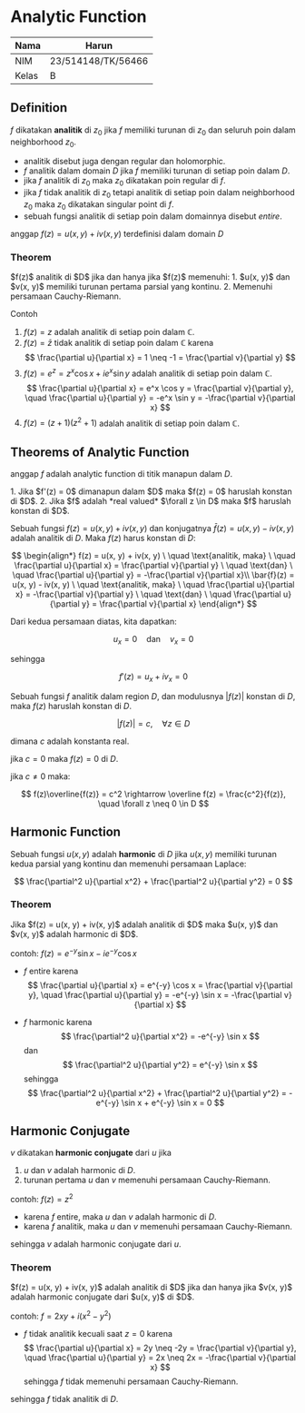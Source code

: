 
# Analytic Function

|Nama|Harun|
|---|---|
|NIM|23/514148/TK/56466|
|Kelas|B|

## Definition

$f$ dikatakan **analitik** di $z_0$ jika $f$ memiliki turunan di $z_0$ dan seluruh poin dalam neighborhood $z_0$.

- analitik disebut juga dengan regular dan holomorphic.
- $f$ analitik dalam domain $D$ jika $f$ memiliki turunan di setiap poin dalam $D$.
- jika $f$ analitik di $z_0$ maka $z_0$ dikatakan poin regular di $f$.
- jika $f$ tidak analitik di $z_0$ tetapi analitik di setiap poin dalam neighborhood $z_0$ maka $z_0$ dikatakan singular point di $f$.
- sebuah fungsi analitik di setiap poin dalam domainnya disebut *entire*.

anggap $f(z) = u(x, y) + iv(x, y)$ terdefinisi dalam domain $D$

### Theorem

<Callout type='info'>
$f(z)$ analitik di $D$ jika dan hanya jika $f(z)$ memenuhi:
1. $u(x, y)$ dan $v(x, y)$ memiliki turunan pertama parsial yang kontinu.
2. Memenuhi persamaan Cauchy-Riemann.
</Callout>

Contoh

1. $f(z) = z$ adalah analitik di setiap poin dalam $\mathbb{C}$.
2. $f(z) = \bar{z}$ tidak analitik di setiap poin dalam $\mathbb{C}$ karena
    $$
    \frac{\partial u}{\partial x} = 1 \neq -1 = \frac{\partial v}{\partial y}
    $$
3. $f(z) = e^z = z^x \cos x + ie^x \sin y$ adalah analitik di setiap poin dalam $\mathbb{C}$.
    $$
    \frac{\partial u}{\partial x} = e^x \cos y = \frac{\partial v}{\partial y}, \quad \frac{\partial u}{\partial y} = -e^x \sin y = -\frac{\partial v}{\partial x}
    $$
4. $f(z) = (z + 1)(z^2 + 1)$ adalah analitik di setiap poin dalam $\mathbb{C}$.

## Theorems of Analytic Function

anggap $f$ adalah analytic function di titik manapun dalam $D$.

<Callout type="info">
1. Jika $f'(z) = 0$ dimanapun dalam $D$ maka $f(z) = 0$ haruslah konstan di $D$.
2. Jika $f$ adalah *real valued* $\forall z \in D$ maka $f$ haruslah konstan di $D$.
</Callout>

Sebuah fungsi $f(z) = u(x, y) + iv(x, y)$ dan konjugatnya $\bar{f}(z) = u(x, y) - iv(x, y)$ adalah analitik di $D$. Maka $f(z)$ harus konstan di $D$:

$$
\begin{align*}
f(z) = u(x, y) + iv(x, y) \ \quad \text{analitik, maka} \ \quad \frac{\partial u}{\partial x} = \frac{\partial v}{\partial y} \ \quad \text{dan} \ \quad \frac{\partial u}{\partial y} = -\frac{\partial v}{\partial x}\\
\bar{f}(z) = u(x, y) - iv(x, y) \ \quad \text{analitik, maka} \ \quad \frac{\partial u}{\partial x} = -\frac{\partial v}{\partial y} \ \quad \text{dan} \ \quad \frac{\partial u}{\partial y} = \frac{\partial v}{\partial x}
\end{align*}
$$

Dari kedua persamaan diatas, kita dapatkan:

$$
u_x = 0 \quad \text{dan} \quad v_x = 0
$$

sehingga

$$
f'(z) = u_x + iv_x = 0
$$

Sebuah fungsi $f$ analitik dalam region $D$, dan modulusnya $|f(z)|$ konstan di $D$, maka $f(z)$ haruslah konstan di $D$.

$$
|f(z)| = c, \quad \forall z \in D
$$

dimana $c$ adalah konstanta real.

jika $c = 0$ maka $f(z) = 0$ di $D$.

jika $c \neq 0$ maka:

$$
f(z)\overline{f(z)} = c^2 \rightarrow \overline f(z) = \frac{c^2}{f(z)}, \quad \forall z \neq 0 \in D
$$

## Harmonic Function

Sebuah fungsi $u(x, y)$ adalah **harmonic** di $D$ jika $u(x, y)$ memiliki turunan kedua parsial yang kontinu dan memenuhi persamaan Laplace:

$$
\frac{\partial^2 u}{\partial x^2} + \frac{\partial^2 u}{\partial y^2} = 0
$$

### Theorem

<Callout type="info">
Jika $f(z) = u(x, y) + iv(x, y)$ adalah analitik di $D$ maka $u(x, y)$ dan $v(x, y)$ adalah harmonic di $D$.
</Callout>

contoh: $f(z) = e^{-y} \sin x - ie^{-y} \cos x$

- $f$ entire karena
    $$
    \frac{\partial u}{\partial x} = e^{-y} \cos x = \frac{\partial v}{\partial y}, \quad \frac{\partial u}{\partial y} = -e^{-y} \sin x = -\frac{\partial v}{\partial x}
    $$

- $f$ harmonic karena
    $$
    \frac{\partial^2 u}{\partial x^2} = -e^{-y} \sin x
    $$
    dan
    $$
    \frac{\partial^2 u}{\partial y^2} = e^{-y} \sin x
    $$
    sehingga
    $$
    \frac{\partial^2 u}{\partial x^2} + \frac{\partial^2 u}{\partial y^2} = -e^{-y} \sin x + e^{-y} \sin x = 0
    $$

## Harmonic Conjugate

$v$ dikatakan **harmonic conjugate** dari $u$ jika
1. $u$ dan $v$ adalah harmonic di $D$.
2. turunan pertama $u$ dan $v$ memenuhi persamaan Cauchy-Riemann.

contoh: $f(z) = z^2$
- karena $f$ entire, maka $u$ dan $v$ adalah harmonic di $D$.
- karena $f$ analitik, maka $u$ dan $v$ memenuhi persamaan Cauchy-Riemann.

sehingga $v$ adalah harmonic conjugate dari $u$.

### Theorem

<Callout type="info">
$f(z) = u(x, y) + iv(x, y)$ adalah analitik di $D$ jika dan hanya jika $v(x, y)$ adalah harmonic conjugate dari $u(x, y)$ di $D$.
</Callout>

contoh: $f = 2xy + i(x^2 - y^2)$

- $f$ tidak analitik kecuali saat $z = 0$ karena
    $$
    \frac{\partial u}{\partial x} = 2y \neq -2y = \frac{\partial v}{\partial y}, \quad \frac{\partial u}{\partial y} = 2x \neq 2x = -\frac{\partial v}{\partial x}
    $$
    sehingga $f$ tidak memenuhi persamaan Cauchy-Riemann.

sehingga $f$ tidak analitik di $D$.
